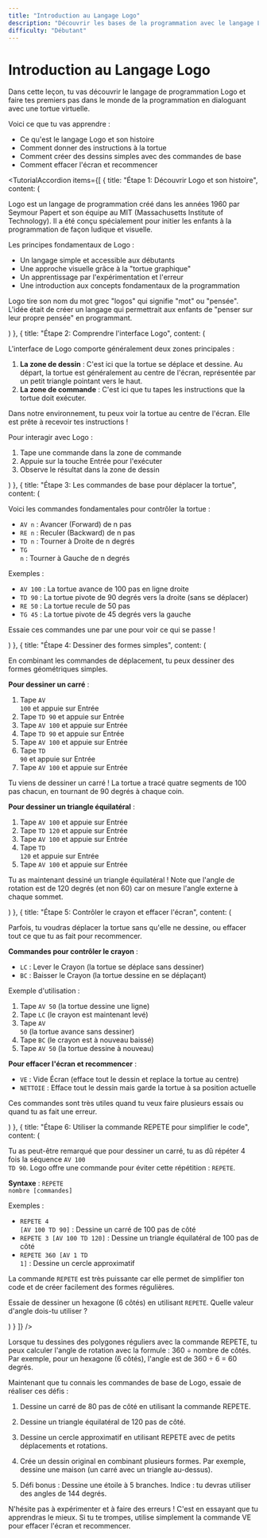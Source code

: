```yaml
---
title: "Introduction au Langage Logo"
description: "Découvrir les bases de la programmation avec le langage Logo"
difficulty: "Débutant"
---
```


<CenteredContent>

# Introduction au Langage Logo

<ExerciseCard title="Premiers pas avec la tortue Logo">

Dans cette leçon, tu vas découvrir le langage de programmation Logo et faire tes premiers pas dans le monde de la programmation en dialoguant avec une tortue virtuelle.

Voici ce que tu vas apprendre :
- Ce qu'est le langage Logo et son histoire
- Comment donner des instructions à la tortue
- Comment créer des dessins simples avec des commandes de base
- Comment effacer l'écran et recommencer

</ExerciseCard>

<TutorialAccordion items={[
  {
    title: "Étape 1: Découvrir Logo et son histoire",
    content: (
      <div>
        <p>Logo est un langage de programmation créé dans les années 1960 par Seymour Papert et son équipe au MIT (Massachusetts Institute of Technology). Il a été conçu spécialement pour initier les enfants à la programmation de façon ludique et visuelle.</p>
        <p>Les principes fondamentaux de Logo :</p>
        <ul>
          <li>Un langage simple et accessible aux débutants</li>
          <li>Une approche visuelle grâce à la "tortue graphique"</li>
          <li>Un apprentissage par l'expérimentation et l'erreur</li>
          <li>Une introduction aux concepts fondamentaux de la programmation</li>
        </ul>
        <p>Logo tire son nom du mot grec "logos" qui signifie "mot" ou "pensée". L'idée était de créer un langage qui permettrait aux enfants de "penser sur leur propre pensée" en programmant.</p>
      </div>
    )
  },
  {
    title: "Étape 2: Comprendre l'interface Logo",
    content: (
      <div>
        <p>L'interface de Logo comporte généralement deux zones principales :</p>
        <ol>
          <li><strong>La zone de dessin</strong> : C'est ici que la tortue se déplace et dessine. Au départ, la tortue est généralement au centre de l'écran, représentée par un petit triangle pointant vers le haut.</li>
          <li><strong>La zone de commande</strong> : C'est ici que tu tapes les instructions que la tortue doit exécuter.</li>
        </ol>
        <p>Dans notre environnement, tu peux voir la tortue au centre de l'écran. Elle est prête à recevoir tes instructions !</p>
        <p>Pour interagir avec Logo :</p>
        <ol>
          <li>Tape une commande dans la zone de commande</li>
          <li>Appuie sur la touche Entrée pour l'exécuter</li>
          <li>Observe le résultat dans la zone de dessin</li>
        </ol>
      </div>
    )
  },
  {
    title: "Étape 3: Les commandes de base pour déplacer la tortue",
    content: (
      <div>
        <p>Voici les commandes fondamentales pour contrôler la tortue :</p>
        <ul>
          <li><code>AV n</code> : Avancer (Forward) de n pas</li>
          <li><code>RE n</code> : Reculer (Backward) de n pas</li>
          <li><code>TD n</code> : Tourner à Droite de n degrés</li>
          <li><code>TG n</code> : Tourner à Gauche de n degrés</li>
        </ul>
        <p>Exemples :</p>
        <ul>
          <li><code>AV 100</code> : La tortue avance de 100 pas en ligne droite</li>
          <li><code>TD 90</code> : La tortue pivote de 90 degrés vers la droite (sans se déplacer)</li>
          <li><code>RE 50</code> : La tortue recule de 50 pas</li>
          <li><code>TG 45</code> : La tortue pivote de 45 degrés vers la gauche</li>
        </ul>
        <p>Essaie ces commandes une par une pour voir ce qui se passe !</p>
      </div>
    )
  },
  {
    title: "Étape 4: Dessiner des formes simples",
    content: (
      <div>
        <p>En combinant les commandes de déplacement, tu peux dessiner des formes géométriques simples.</p>
        <p><strong>Pour dessiner un carré</strong> :</p>
        <ol>
          <li>Tape <code>AV 100</code> et appuie sur Entrée</li>
          <li>Tape <code>TD 90</code> et appuie sur Entrée</li>
          <li>Tape <code>AV 100</code> et appuie sur Entrée</li>
          <li>Tape <code>TD 90</code> et appuie sur Entrée</li>
          <li>Tape <code>AV 100</code> et appuie sur Entrée</li>
          <li>Tape <code>TD 90</code> et appuie sur Entrée</li>
          <li>Tape <code>AV 100</code> et appuie sur Entrée</li>
        </ol>
        <p>Tu viens de dessiner un carré ! La tortue a tracé quatre segments de 100 pas chacun, en tournant de 90 degrés à chaque coin.</p>
        <p><strong>Pour dessiner un triangle équilatéral</strong> :</p>
        <ol>
          <li>Tape <code>AV 100</code> et appuie sur Entrée</li>
          <li>Tape <code>TD 120</code> et appuie sur Entrée</li>
          <li>Tape <code>AV 100</code> et appuie sur Entrée</li>
          <li>Tape <code>TD 120</code> et appuie sur Entrée</li>
          <li>Tape <code>AV 100</code> et appuie sur Entrée</li>
        </ol>
        <p>Tu as maintenant dessiné un triangle équilatéral ! Note que l'angle de rotation est de 120 degrés (et non 60) car on mesure l'angle externe à chaque sommet.</p>
      </div>
    )
  },
  {
    title: "Étape 5: Contrôler le crayon et effacer l'écran",
    content: (
      <div>
        <p>Parfois, tu voudras déplacer la tortue sans qu'elle ne dessine, ou effacer tout ce que tu as fait pour recommencer.</p>
        <p><strong>Commandes pour contrôler le crayon</strong> :</p>
        <ul>
          <li><code>LC</code> : Lever le Crayon (la tortue se déplace sans dessiner)</li>
          <li><code>BC</code> : Baisser le Crayon (la tortue dessine en se déplaçant)</li>
        </ul>
        <p>Exemple d'utilisation :</p>
        <ol>
          <li>Tape <code>AV 50</code> (la tortue dessine une ligne)</li>
          <li>Tape <code>LC</code> (le crayon est maintenant levé)</li>
          <li>Tape <code>AV 50</code> (la tortue avance sans dessiner)</li>
          <li>Tape <code>BC</code> (le crayon est à nouveau baissé)</li>
          <li>Tape <code>AV 50</code> (la tortue dessine à nouveau)</li>
        </ol>
        <p><strong>Pour effacer l'écran et recommencer</strong> :</p>
        <ul>
          <li><code>VE</code> : Vide Écran (efface tout le dessin et replace la tortue au centre)</li>
          <li><code>NETTOIE</code> : Efface tout le dessin mais garde la tortue à sa position actuelle</li>
        </ul>
        <p>Ces commandes sont très utiles quand tu veux faire plusieurs essais ou quand tu as fait une erreur.</p>
      </div>
    )
  },
  {
    title: "Étape 6: Utiliser la commande REPETE pour simplifier le code",
    content: (
      <div>
        <p>Tu as peut-être remarqué que pour dessiner un carré, tu as dû répéter 4 fois la séquence <code>AV 100 TD 90</code>. Logo offre une commande pour éviter cette répétition : <code>REPETE</code>.</p>
        <p><strong>Syntaxe</strong> : <code>REPETE nombre [commandes]</code></p>
        <p>Exemples :</p>
        <ul>
          <li><code>REPETE 4 [AV 100 TD 90]</code> : Dessine un carré de 100 pas de côté</li>
          <li><code>REPETE 3 [AV 100 TD 120]</code> : Dessine un triangle équilatéral de 100 pas de côté</li>
          <li><code>REPETE 360 [AV 1 TD 1]</code> : Dessine un cercle approximatif</li>
        </ul>
        <p>La commande <code>REPETE</code> est très puissante car elle permet de simplifier ton code et de créer facilement des formes régulières.</p>
        <p>Essaie de dessiner un hexagone (6 côtés) en utilisant <code>REPETE</code>. Quelle valeur d'angle dois-tu utiliser ?</p>
      </div>
    )
  }
]} />

<Tip>
Lorsque tu dessines des polygones réguliers avec la commande REPETE, tu peux calculer l'angle de rotation avec la formule : 360 ÷ nombre de côtés. Par exemple, pour un hexagone (6 côtés), l'angle est de 360 ÷ 6 = 60 degrés.
</Tip>

<ExerciseCard title="Exercice pratique: Créer des dessins simples avec Logo">

Maintenant que tu connais les commandes de base de Logo, essaie de réaliser ces défis :

1. Dessine un carré de 80 pas de côté en utilisant la commande REPETE.

2. Dessine un triangle équilatéral de 120 pas de côté.

3. Dessine un cercle approximatif en utilisant REPETE avec de petits déplacements et rotations.

4. Crée un dessin original en combinant plusieurs formes. Par exemple, dessine une maison (un carré avec un triangle au-dessus).

5. Défi bonus : Dessine une étoile à 5 branches. Indice : tu devras utiliser des angles de 144 degrés.

N'hésite pas à expérimenter et à faire des erreurs ! C'est en essayant que tu apprendras le mieux. Si tu te trompes, utilise simplement la commande VE pour effacer l'écran et recommencer.

</ExerciseCard>

</CenteredContent>